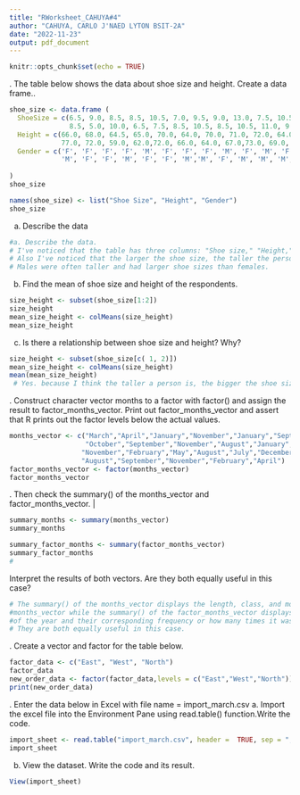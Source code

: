 ```yaml
---
title: "RWorksheet_CAHUYA#4"
author: "CAHUYA, CARLO J'NAED LYTON BSIT-2A"
date: "2022-11-23"
output: pdf_document
---
```


```r
knitr::opts_chunk$set(echo = TRUE)
```

\hfill\break
1. The table below shows the data about shoe size and height. Create a data frame..
```r
shoe_size <- data.frame (
  ShoeSize = c(6.5, 9.0, 8.5, 8.5, 10.5, 7.0, 9.5, 9.0, 13.0, 7.5, 10.5, 8.5, 12.0, 10.5, 13.0, 11.5,
               8.5, 5.0, 10.0, 6.5, 7.5, 8.5, 10.5, 8.5, 10.5, 11.0, 9.0, 13.0  ),
  Height = c(66.0, 68.0, 64.5, 65.0, 70.0, 64.0, 70.0, 71.0, 72.0, 64.0, 74.5, 67.0, 71.0, 71.0,
             77.0, 72.0, 59.0, 62.0,72.0, 66.0, 64.0, 67.0,73.0, 69.0, 72.0, 70.0, 69.0, 70.0),
  Gender = c('F', 'F', 'F', 'F', 'M', 'F', 'F', 'F', 'M', 'F', 'M', 'F', 'M', 'M', 'M', 
             'M', 'F', 'F', 'M', 'F', 'F', 'M','M', 'F', 'M', 'M', 'M', 'M')
  
)
shoe_size

names(shoe_size) <- list("Shoe Size", "Height", "Gender") 
shoe_size
```
a. Describe the data
```r
#a. Describe the data.
# I've noticed that the table has three columns: "Shoe size," "Height," and "Gender."
# Also I've noticed that the larger the shoe size, the taller the person is. 
# Males were often taller and had larger shoe sizes than females.
```
b. Find the mean of shoe size and height of the respondents.
```r
size_height <- subset(shoe_size[1:2])
size_height
mean_size_height <- colMeans(size_height)
mean_size_height
```
c. Is there a relationship between shoe size and height? Why?
```r
size_height <- subset(shoe_size[c( 1, 2)])
mean_size_height <- colMeans(size_height)
mean(mean_size_height)
 # Yes. because I think the taller a person is, the bigger the shoe size he has.
```
\hfill\break
2. Construct character vector months to a factor with factor() and assign the result to
factor_months_vector. Print out factor_months_vector and assert that R prints out
the factor levels below the actual values.
```r
months_vector <- c("March","April","January","November","January","September",
                   "October","September","November","August","January","November",
                  "November","February","May","August","July","December","August",
                  "August","September","November","February","April")
factor_months_vector <- factor(months_vector)
factor_months_vector
```
\hfill\break
3. Then check the summary() of the months_vector and factor_months_vector. |
```r
summary_months <- summary(months_vector)
summary_months
```
```r
summary_factor_months <- summary(factor_months_vector)
summary_factor_months
#
```
Interpret the results of both vectors. Are they both equally useful in this case?
```r
# The summary() of the months_vector displays the length, class, and mode of the vector
#months_vector while the summary() of the factor_months_vector displays the different months 
#of the year and their corresponding frequency or how many times it was mentioned in the vector.
# They are both equally useful in this case.
```

\hfill\break
4. Create a vector and factor for the table below.
```r
factor_data <- c("East", "West", "North")
factor_data
new_order_data <- factor(factor_data,levels = c("East","West","North"))
print(new_order_data)
```
\hfill\break
5. Enter the data below in Excel with file name = import_march.csv
a. Import the excel file into the Environment Pane using read.table() function.Write the code.
```r
import_sheet <- read.table("import_march.csv", header =  TRUE, sep = ",")
import_sheet
```
b. View the dataset. Write the code and its result.
```r
View(import_sheet)
```